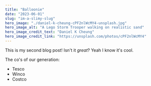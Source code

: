 ```yaml
---
title: "Balloonie"
date: "2023-06-01"
slug: "im-a-slimy-slug"
hero_image: "./daniel-k-cheung-cPF2nlWcMY4-unsplash.jpg"
hero_image_alt: "A Lego Storm Trooper walking on realistic sand"
hero_image_credit_text: "Daniel K Cheung"
hero_image_credit_link: "https://unsplash.com/photos/cPF2nlWcMY4"
---
```


This is my second blog post! Isn't it *great*? Yeah I know it's cool.

The co's of our generation:

* Tesco
* Winco
* Costco
